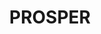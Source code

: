 ---
order: 2
title: PROSPER
description:
    "PROSPER is a digital scientific publication that connects parents to cutting-edge
    but accessible research in child health and development. The goal of the platform is to 
    help parents feel more confident and knowledgeable when it comes to making decisions about their
    child's health and well-being. As part of the backend team, I was able to implement features such as 
    user authentication, role-based permissions, and email notifications."
thumbnail: PROSPER_after.png
image: PROSPER_after.png
skills: ["Flask", "HTML/CSS", "JavaScript", "JQuery/AJAX", "PostgreSQL", "Render"]
pos: right
---